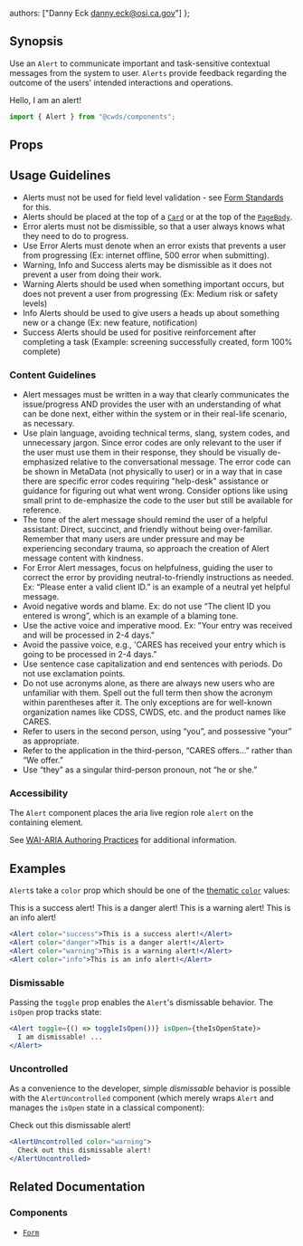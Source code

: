 
  authors: ["Danny Eck <danny.eck@osi.ca.gov>"]
};

## Synopsis

Use an `Alert` to communicate important and task-sensitive contextual messages from the system to user. `Alerts` provide feedback regarding the outcome of the users' intended interactions and operations.

<DemoCard>
  <Alert>Hello, I am an alert!</Alert>
</DemoCard>

```jsx
import { Alert } from "@cwds/components";
```

## Props

<PropTable docgen={Docgen.Alert} />

## Usage Guidelines

- Alerts must not be used for field level validation - see [Form Standards]() for this.
- Alerts should be placed at the top of a [`Card`]() or at the top of the [`PageBody`]().
- Error alerts must not be dismissible, so that a user always knows what they need to do to progress.
- Use Error Alerts must denote when an error exists that prevents a user from progressing (Ex: internet offline, 500 error when submitting).
- Warning, Info and Success alerts may be dismissible as it does not prevent a user from doing their work.
- Warning Alerts should be used when something important occurs, but does not prevent a user from progressing (Ex: Medium risk or safety levels)
- Info Alerts should be used to give users a heads up about something new or a change (Ex: new feature, notification)
- Success Alerts should be used for positive reinforcement after completing a task (Example: screening successfully created, form 100% complete)

### Content Guidelines

- Alert messages must be written in a way that clearly communicates the issue/progress AND provides the user with an understanding of what can be done next, either within the system or in their real-life scenario, as necessary.
- Use plain language, avoiding technical terms, slang, system codes, and unnecessary jargon. Since error codes are only relevant to the user if the user must use them in their response, they should be visually de-emphasized relative to the conversational message. The error code can be shown in MetaData (not physically to user) or in a way that in case there are specific error codes requiring "help-desk" assistance or guidance for figuring out what went wrong. Consider options like using small print to de-emphasize the code to the user but still be available for reference.
- The tone of the alert message should remind the user of a helpful assistant: Direct, succinct, and friendly without being over-familiar. Remember that many users are under pressure and may be experiencing secondary trauma, so approach the creation of Alert message content with kindness.
- For Error Alert messages, focus on helpfulness, guiding the user to correct the error by providing neutral-to-friendly instructions as needed.
  Ex: “Please enter a valid client ID.” is an example of a neutral yet helpful message.
- Avoid negative words and blame.
  Ex: do not use “The client ID you entered is wrong”, which is an example of a blaming tone.
- Use the active voice and imperative mood. Ex: "Your entry was received and will be processed in 2-4 days."
- Avoid the passive voice, e.g., 'CARES has received your entry which is going to be processed in 2-4 days.”
- Use sentence case capitalization and end sentences with periods. Do not use exclamation points.
- Do not use acronyms alone, as there are always new users who are unfamiliar with them. Spell out the full term then show the acronym within parentheses after it. The only exceptions are for well-known organization names like CDSS, CWDS, etc. and the product names like CARES.
- Refer to users in the second person, using “you”, and possessive “your” as appropriate.
- Refer to the application in the third-person, “CARES offers...” rather than “We offer.”
- Use “they” as a singular third-person pronoun, not “he or she.”

<!--
### Language & Tone

@todo
-->

### Accessibility

The `Alert` component places the aria live region role `alert` on the containing element.

See [WAI-ARIA Authoring Practices](https://www.w3.org/TR/wai-aria-practices/#alert) for additional information.

## Examples

`Alert`s take a `color` prop which should be one of the [thematic `color`]() values:

<Alert color="success">This is a success alert!</Alert>
<Alert color="danger">This is a danger alert!</Alert>
<Alert color="warning">This is a warning alert!</Alert>
<Alert color="info">This is an info alert!</Alert>

```jsx
<Alert color="success">This is a success alert!</Alert>
<Alert color="danger">This is a danger alert!</Alert>
<Alert color="warning">This is a warning alert!</Alert>
<Alert color="info">This is an info alert!</Alert>
```

### Dismissable

Passing the `toggle` prop enables the `Alert`'s dismissable behavior. The `isOpen` prop tracks state:

<DismissableAlertExample />

```jsx
<Alert toggle={() => toggleIsOpen())} isOpen={theIsOpenState}>
  I am dismissable! ...
</Alert>
```

### Uncontrolled

As a convenience to the developer, simple _dismissable_ behavior is possible with the `AlertUncontrolled` component (which merely wraps `Alert` and manages the `isOpen` state in a classical component):

<AlertUncontrolled color="warning">
  Check out this dismissable alert!
</AlertUncontrolled>

```jsx
<AlertUncontrolled color="warning">
  Check out this dismissable alert!
</AlertUncontrolled>
```

## Related Documentation

<!--
### Patterns

@todo
-->

### Components

- [`Form`]()
